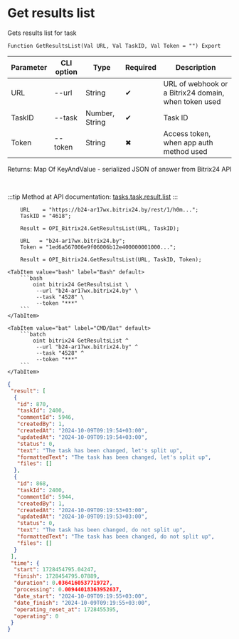 ﻿---
sidebar_position: 6
---


# Get results list
 Gets results list for task



`Function GetResultsList(Val URL, Val TaskID, Val Token = "") Export`

  | Parameter | CLI option | Type | Required | Description |
  |-|-|-|-|-|
  | URL | --url | String | &#x2714; | URL of webhook or a Bitrix24 domain, when token used |
  | TaskID | --task | Number, String | &#x2714; | Task ID |
  | Token | --token | String | &#x2716; | Access token, when app auth method used |

  
  Returns:  Map Of KeyAndValue - serialized JSON of answer from Bitrix24 API

<br/>

:::tip
Method at API documentation: [tasks.task.result.list](https://dev.1c-bitrix.ru/rest_help/tasks/task/tasks/tasks_task_result.list.php)
:::
<br/>



```bsl title="1C:Enterprise/OneScript code example"
    URL    = "https://b24-ar17wx.bitrix24.by/rest/1/h0m...";
    TaskID = "4618";

    Result = OPI_Bitrix24.GetResultsList(URL, TaskID);

    URL   = "b24-ar17wx.bitrix24.by";
    Token = "1ed6a567006e9f06006b12e400000001000...";

    Result = OPI_Bitrix24.GetResultsList(URL, TaskID, Token);
```
 

 <Tabs>
  
    <TabItem value="bash" label="Bash" default>
        ```bash
            oint bitrix24 GetResultsList \
             --url "b24-ar17wx.bitrix24.by" \
             --task "4528" \
             --token "***"
        ```
    </TabItem>
  
    <TabItem value="bat" label="CMD/Bat" default>
        ```batch
            oint bitrix24 GetResultsList ^
             --url "b24-ar17wx.bitrix24.by" ^
             --task "4528" ^
             --token "***"
        ```
    </TabItem>
</Tabs>


```json title="Result"
{
 "result": [
  {
   "id": 870,
   "taskId": 2400,
   "commentId": 5946,
   "createdBy": 1,
   "createdAt": "2024-10-09T09:19:54+03:00",
   "updatedAt": "2024-10-09T09:19:54+03:00",
   "status": 0,
   "text": "The task has been changed, let's split up",
   "formattedText": "The task has been changed, let's split up",
   "files": []
  },
  {
   "id": 868,
   "taskId": 2400,
   "commentId": 5944,
   "createdBy": 1,
   "createdAt": "2024-10-09T09:19:53+03:00",
   "updatedAt": "2024-10-09T09:19:53+03:00",
   "status": 0,
   "text": "The task has been changed, do not split up",
   "formattedText": "The task has been changed, do not split up",
   "files": []
  }
 ],
 "time": {
  "start": 1728454795.04247,
  "finish": 1728454795.07889,
  "duration": 0.0364160537719727,
  "processing": 0.00944018363952637,
  "date_start": "2024-10-09T09:19:55+03:00",
  "date_finish": "2024-10-09T09:19:55+03:00",
  "operating_reset_at": 1728455395,
  "operating": 0
 }
}
```
